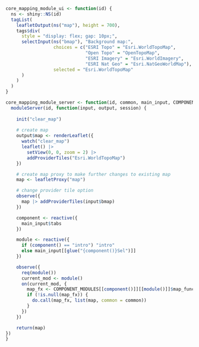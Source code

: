 ```r
core_mapping_module_ui <- function(id) {
  ns <- shiny::NS(id)
  tagList(
    leafletOutput(ns("map"), height = 700),
    tags$div(
      style = "display: flex; gap: 10px;",
      selectInput(ns("bmap"), "Background map:",
                  choices = c("ESRI Topo" = "Esri.WorldTopoMap",
                              "Open Topo" = "OpenTopoMap",
                              "ESRI Imagery" = "Esri.WorldImagery",
                              "ESRI Nat Geo" = "Esri.NatGeoWorldMap"),
                  selected = "Esri.WorldTopoMap"
      )
    )
  )
}

core_mapping_module_server <- function(id, common, main_input, COMPONENT_MODULES) {
  moduleServer(id, function(input, output, session) {
    
    init("clear_map")
    
    # create map
    output$map <- renderLeaflet({
      watch("clear_map")
      leaflet() |>
        setView(0, 0, zoom = 2) |>
        addProviderTiles("Esri.WorldTopoMap") 
    })

    # create map proxy to make further changes to existing map
    map <- leafletProxy("map")

    # change provider tile option
    observe({
      map |> addProviderTiles(input$bmap)
    })

    component <- reactive({
      main_input$tabs
    })

    module <- reactive({
      if (component() == "intro") "intro"
      else main_input[[glue("{component()}Sel")]]
    })

    observe({
      req(module())
      current_mod <- module()
      on(current_mod, {
        map_fx <- COMPONENT_MODULES[[component()]][[module()]]$map_function
        if (!is.null(map_fx)) {
          do.call(map_fx, list(map, common = common))
        }
      })
    })

    return(map)
})
}

```

